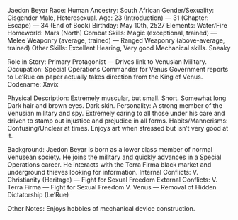 Jaedon Beyar
Race:		Human
Ancestry:		South African
Gender/Sexuality:		Cisgender Male, Heterosexual.
Age:		23 (Introduction) — 31 (Chapter: Escape) — 34 (End of Book)
Birthday:		May 10th, 2527
Elements:		Water/Fire
Homeworld:		Mars (North)
Combat Skills:		Magic (exceptional, trained) — Melee Weaponry (average, trained) — Ranged Weaponry (above-average, trained)
Other Skills:		Excellent Hearing, Very good Mechanical skills. Sneaky
     	
Role in Story:		Primary Protagonist — Drives link to Venusian Military.
Occupation:		Special Operations Commander for Venus Government reports to Le’Rue on paper actually takes direction from the King of Venus.
Codename:		Xavix
     	
Physical Description:		Extremely muscular, but small. Short. Somewhat long Dark hair and brown eyes. Dark skin. 
Personality:		A strong member of the Venusian military and spy. Extremely caring to all those under his care and driven to stamp out injustice and prejudice in all forms.
Habits/Mannerisms:		Confusing/Unclear at times. Enjoys art when stressed but isn’t very good at it.
      	
Background:		Jaedon Beyar is born as a lower class member of normal Venusean society. He joins the military and quickly advances in a Special Operations career. He interacts with the Terra Firma black market and underground thieves looking for information. 
Internal Conflicts:		V. Christianity (Heritage) — Fight for Sexual Freedom
External Conflicts:		V. Terra Firma — Fight for Sexual Freedom
		V.  Venus — Removal of Hidden Dictatorship (Le’Rue)
      	
Other Notes:		Enjoys hobbies of mechanical device construction.

